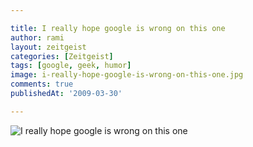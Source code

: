 ```yaml
---

title: I really hope google is wrong on this one
author: rami
layout: zeitgeist
categories: [Zeitgeist]
tags: [google, geek, humor]
image: i-really-hope-google-is-wrong-on-this-one.jpg
comments: true
publishedAt: '2009-03-30'

---
```


![I really hope google is wrong on this one](/assets/images/content/zeitgeist/i-really-hope-google-is-wrong-on-this-one.jpg)
